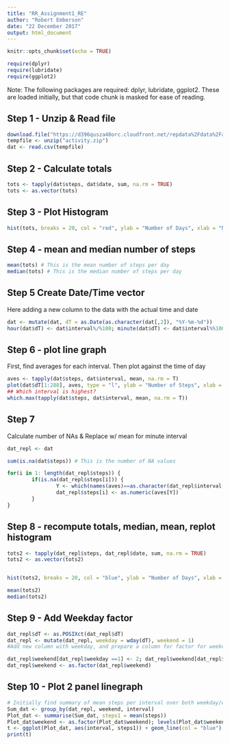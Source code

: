 ```yaml
---
title: "RR_Assignment1_RE"
author: "Robert Emberson"
date: "22 December 2017"
output: html_document
---
```


```r
knitr::opts_chunk$set(echo = TRUE)

require(dplyr)
require(lubridate)
require(ggplot2)
```

Note: The following packages are required: dplyr, lubridate, ggplot2. 
These are loaded initially, but that code chunk is masked for ease of 
reading. 

## Step 1 - Unzip & Read file

``` r
download.file("https://d396qusza40orc.cloudfront.net/repdata%2Fdata%2Factivity.zip", "activity.zip")
tempfile <- unzip("activity.zip")
dat <- read.csv(tempfile)
```

## Step 2 - Calculate totals

``` r
tots <- tapply(dat$steps, dat$date, sum, na.rm = TRUE)
tots <- as.vector(tots)
```

## Step 3 - Plot Histogram

```r
hist(tots, breaks = 20, col = "red", ylab = "Number of Days", xlab = "Number of steps", main = "Number of Steps per Day")
```

## Step 4 - mean and median number of steps

``` r
mean(tots) # This is the mean number of steps per day
median(tots) # This is the median number of steps per day
```

## Step 5 Create Date/Time vector
Here adding a new column to the data with the actual time and date

``` r
dat <- mutate(dat, dT = as.Date(as.character(dat[,2]), "%Y-%m-%d"))
hour(dat$dT) <- dat$interval%/%100; minute(dat$dT) <- dat$interval%%100
```

## Step 6 - plot line graph
First, find averages for each interval. Then plot against the time of day

```r
aves <- tapply(dat$steps, dat$interval, mean, na.rm = T)
plot(dat$dT[1:288], aves, type = "l", ylab = "Number of Steps", xlab = "Time")
## Which interval is highest?
which.max(tapply(dat$steps, dat$interval, mean, na.rm = T))
```

## Step 7
Calculate number of NAs & Replace w/ mean for minute interval

```r
dat_repl <- dat

sum(is.na(dat$steps)) # This is the number of NA values

for(i in 1: length(dat_repl$steps)) {
        if(is.na(dat_repl$steps[i])) {
                Y <- which(names(aves)==as.character(dat_repl$interval[i]))
                dat_repl$steps[i] <- as.numeric(aves[Y])
        }
}
```

## Step 8 - recompute totals, median, mean, replot histogram

```r
tots2 <- tapply(dat_repl$steps, dat_repl$date, sum, na.rm = TRUE)
tots2 <- as.vector(tots2)


hist(tots2, breaks = 20, col = "blue", ylab = "Number of Days", xlab = "Number of steps", main = "Number of Steps per Day")

mean(tots2)
median(tots2)
```

## Step 9 - Add Weekday factor
``` r
dat_repl$dT <- as.POSIXct(dat_repl$dT)
dat_repl <- mutate(dat_repl, weekday = wday(dT), weekend = 1)
#Add new column with weekday, and prepare a column for factor for weekend

dat_repl$weekend[dat_repl$weekday ==1] <- 2; dat_repl$weekend[dat_repl$weekday ==7] <- 2
dat_repl$weekend <- as.factor(dat_repl$weekend)

```

## Step 10 - Plot 2 panel linegraph
```r
# Initially find summary of mean steps per interval over both weekday/weekend
Sum_dat <- group_by(dat_repl, weekend, interval)
Plot_dat <- summarise(Sum_dat, steps1 = mean(steps))
Plot_dat$weekend <- as.factor(Plot_dat$weekend); levels(Plot_dat$weekend) <- c("Weekday" , "Weekend")
t <- ggplot(Plot_dat, aes(interval, steps1)) + geom_line(col = "blue") + facet_grid(weekend~.) + labs(x = "Interval", y = "Number of Steps")
print(t)
```



